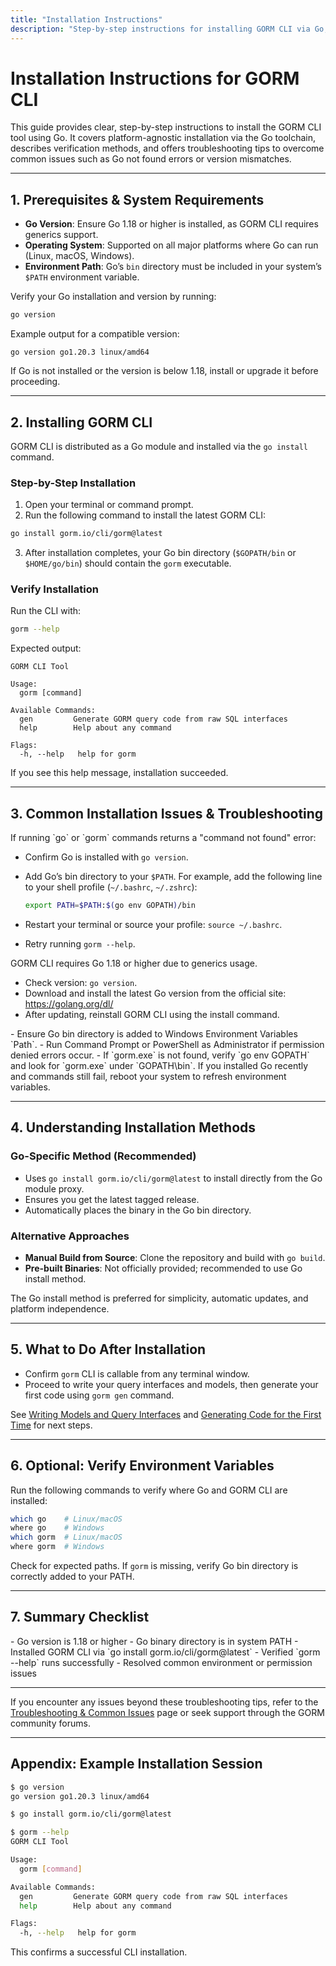 ```yaml
---
title: "Installation Instructions"
description: "Step-by-step instructions for installing GORM CLI via Go, including platform-agnostic and Go-specific methods. Troubleshooting advice for common installation issues, such as Go not in PATH or version mismatches, is also provided."
---
```


# Installation Instructions for GORM CLI

This guide provides clear, step-by-step instructions to install the GORM CLI tool using Go. It covers platform-agnostic installation via the Go toolchain, describes verification methods, and offers troubleshooting tips to overcome common issues such as Go not found errors or version mismatches.

---

## 1. Prerequisites & System Requirements

- **Go Version**: Ensure Go 1.18 or higher is installed, as GORM CLI requires generics support.
- **Operating System**: Supported on all major platforms where Go can run (Linux, macOS, Windows).
- **Environment Path**: Go’s `bin` directory must be included in your system’s `$PATH` environment variable.

<Tip>
Verify your Go installation and version by running:

```bash
go version
```

Example output for a compatible version:
```
go version go1.20.3 linux/amd64
```
If Go is not installed or the version is below 1.18, install or upgrade it before proceeding.
</Tip>

---

## 2. Installing GORM CLI

GORM CLI is distributed as a Go module and installed via the `go install` command.

### Step-by-Step Installation

1. Open your terminal or command prompt.
2. Run the following command to install the latest GORM CLI:

```bash
go install gorm.io/cli/gorm@latest
```

3. After installation completes, your Go bin directory (`$GOPATH/bin` or `$HOME/go/bin`) should contain the `gorm` executable.

### Verify Installation

Run the CLI with:

```bash
gorm --help
```

Expected output:

```
GORM CLI Tool

Usage:
  gorm [command]

Available Commands:
  gen         Generate GORM query code from raw SQL interfaces
  help        Help about any command

Flags:
  -h, --help   help for gorm
```

If you see this help message, installation succeeded.

---

## 3. Common Installation Issues & Troubleshooting

<AccordionGroup title="Troubleshooting Installation Problems">
<Accordion title="Go Not Found or 'command not found'">
If running `go` or `gorm` commands returns a "command not found" error:

- Confirm Go is installed with `go version`.
- Add Go’s bin directory to your `$PATH`. For example, add the following line to your shell profile (`~/.bashrc`, `~/.zshrc`):

  ```bash
  export PATH=$PATH:$(go env GOPATH)/bin
  ```
- Restart your terminal or source your profile: `source ~/.bashrc`.
- Retry running `gorm --help`.
</Accordion>
<Accordion title="Go Version Below 1.18">
GORM CLI requires Go 1.18 or higher due to generics usage.

- Check version: `go version`.
- Download and install the latest Go version from the official site: https://golang.org/dl/
- After updating, reinstall GORM CLI using the install command.
</Accordion>
<Accordion title="Permission or Path Issues on Windows">
- Ensure Go bin directory is added to Windows Environment Variables `Path`.
- Run Command Prompt or PowerShell as Administrator if permission denied errors occur.
- If `gorm.exe` is not found, verify `go env GOPATH` and look for `gorm.exe` under `GOPATH\bin`.
</Accordion>
</AccordionGroup>

<Tip>
If you installed Go recently and commands still fail, reboot your system to refresh environment variables.
</Tip>

---

## 4. Understanding Installation Methods

### Go-Specific Method (Recommended)

- Uses `go install gorm.io/cli/gorm@latest` to install directly from the Go module proxy.
- Ensures you get the latest tagged release.
- Automatically places the binary in the Go bin directory.

### Alternative Approaches

- **Manual Build from Source**: Clone the repository and build with `go build`.
- **Pre-built Binaries**: Not officially provided; recommended to use Go install method.

The Go install method is preferred for simplicity, automatic updates, and platform independence.

---

## 5. What to Do After Installation

- Confirm `gorm` CLI is callable from any terminal window.
- Proceed to write your query interfaces and models, then generate your first code using `gorm gen` command.

See [Writing Models and Query Interfaces](/getting-started/first-steps/write-models-interfaces) and [Generating Code for the First Time](/getting-started/first-steps/run-generator) for next steps.

---

## 6. Optional: Verify Environment Variables

Run the following commands to verify where Go and GORM CLI are installed:

```bash
which go    # Linux/macOS
where go    # Windows
which gorm  # Linux/macOS
where gorm  # Windows
```

Check for expected paths. If `gorm` is missing, verify Go bin directory is correctly added to your PATH.

---

## 7. Summary Checklist

<Check>
- Go version is 1.18 or higher
- Go binary directory is in system PATH
- Installed GORM CLI via `go install gorm.io/cli/gorm@latest`
- Verified `gorm --help` runs successfully
- Resolved common environment or permission issues
</Check>

---

If you encounter any issues beyond these troubleshooting tips, refer to the [Troubleshooting & Common Issues](/getting-started/first-steps/troubleshooting) page or seek support through the GORM community forums.


---

## Appendix: Example Installation Session

```bash
$ go version
go version go1.20.3 linux/amd64

$ go install gorm.io/cli/gorm@latest

$ gorm --help
GORM CLI Tool

Usage:
  gorm [command]

Available Commands:
  gen         Generate GORM query code from raw SQL interfaces
  help        Help about any command

Flags:
  -h, --help   help for gorm
```

This confirms a successful CLI installation.
